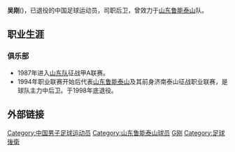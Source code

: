 {{otheruses|吳剛}}
{{BLP unsourced|time=2020-07-09T23:19:58+00:00}}
{{noteta|G1=足球}}{{Football player infobox
| playername = 吴刚
| image = 
| fullname = 吴刚
| height = 180厘米
| nickname =
| dateofbirth = {{Birth date and age|year=1967|month=9|day=30}}
| cityofbirth = 
| countryofbirth = {{flagicon|CHN|size=22px}}[[中国|中国]]
| currentclub = 已退役
| clubnumber = 
| position = [[后卫_(足球)|后卫]]
| youthyears = 
| youthclubs = {{flagicon|CHN|size=22px}}山东青年队
| years = 1987-93<br>1994-98
| clubs = {{flagicon|CHN|size=22px}}[[山东省足球代表队|山东队]]<br>{{flagicon|CHN|size=22px}}[[山东鲁能泰山|山东鲁能泰山]]
| caps(goals) = <br>66 (0)
| nationalyears = 
| nationalteam = 
| nationalcaps(goals) = 
| pcupdate =
| ntupdate =
| manageryears =
| managerclubs =
}}
'''吴刚'''({{bd|1967年|9月30日|catIdx=W}})，已退役的中国足球运动员，司职后卫，曾效力于[[山东鲁能泰山|山东鲁能泰山]]队。
==职业生涯==
===俱乐部===
*1987年进入[[山东省足球代表队|山东队]]征战甲A联赛。
*1994年职业联赛开始后代表[[山东鲁能泰山|山东鲁能泰山]]及其前身济南泰山征战职业联赛，是球队主力中后卫。于1998年底退役。
==外部链接==

{{足球运动员小作品}}

{{DEFAULTSORT:WU Gang}}
[[Category:中国男子足球运动员|Category:中国男子足球运动员]]
[[Category:山东鲁能泰山球员|Category:山东鲁能泰山球员]]
[[Category:吴姓|G刚]]
[[Category:足球後衛|Category:足球後衛]]